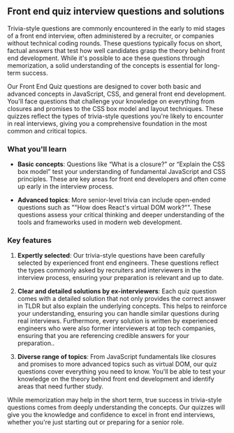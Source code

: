 ## Front end quiz interview questions and solutions

Trivia-style questions are commonly encountered in the early to mid stages of a front end interview, often administered by a recruiter, or companies without technical coding rounds. These questions typically focus on short, factual answers that test how well candidates grasp the theory behind front end development. While it's possible to ace these questions through memorization, a solid understanding of the concepts is essential for long-term success.

Our Front End Quiz questions are designed to cover both basic and advanced concepts in JavaScript, CSS, and general front end development. You'll face questions that challenge your knowledge on everything from closures and promises to the CSS box model and layout techniques. These quizzes reflect the types of trivia-style questions you're likely to encounter in real interviews, giving you a comprehensive foundation in the most common and critical topics.

### What you'll learn

- **Basic concepts**: Questions like “What is a closure?” or “Explain the CSS box model” test your understanding of fundamental JavaScript and CSS principles. These are key areas for front end developers and often come up early in the interview process.

- **Advanced topics**: More senior-level trivia can include open-ended questions such as ""How does React's virtual DOM work?"". These questions assess your critical thinking and deeper understanding of the tools and frameworks used in modern web development.

### Key features

1. **Expertly selected**: Our trivia-style questions have been carefully selected by experienced front end engineers. These questions reflect the types commonly asked by recruiters and interviewers in the interview process, ensuring your preparation is relevant and up to date.

2. **Clear and detailed solutions by ex-interviewers**: Each quiz question comes with a detailed solution that not only provides the correct answer in TLDR but also explain the underlying concepts. This helps to reinforce your understanding, ensuring you can handle similar questions during real interviews. Furthermore, every solution is written by experienced engineers who were also former interviewers at top tech companies, ensuring that you are referencing credible answers for your preparation..

3. **Diverse range of topics**: From JavaScript fundamentals like closures and promises to more advanced topics such as virtual DOM, our quiz questions cover everything you need to know. You'll be able to test your knowledge on the theory behind front end development and identify areas that need further study.

While memorization may help in the short term, true success in trivia-style questions comes from deeply understanding the concepts. Our quizzes will give you the knowledge and confidence to excel in front end interviews, whether you're just starting out or preparing for a senior role.
